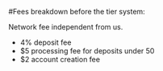 #Fees breakdown before the tier system: 

Network fee independent from us.

- 4% deposit fee
- $5 processing fee for deposits under 50
- $2 account creation fee